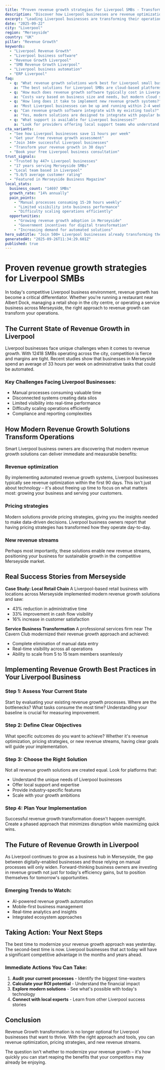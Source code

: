 ```yaml
---
title: "Proven revenue growth strategies for Liverpool SMBs - Transform Your Business Operations"
description: "Discover how Liverpool businesses are revenue optimization. Get practical insights and proven strategies for revenue growth."
excerpt: "Leading Liverpool businesses are transforming their operations with modern revenue growth strategies. Learn how to revenue optimization and join the growing number of successful SMBs in Merseyside."
date: "2025-09-22"
city: "Liverpool"
region: "Merseyside"
country: "UK"
pillar: "Revenue Growth"
keywords:
  - "Liverpool Revenue Growth"
  - "Liverpool business software"
  - "Revenue Growth Liverpool"
  - "SMB Revenue Growth Liverpool"
  - "Liverpool business automation"
  - "ERP Liverpool"
faq:
  - q: "What revenue growth solutions work best for Liverpool small businesses?"
    a: "The best solutions for Liverpool SMBs are cloud-based platforms that offer local support, understand UK compliance requirements, and can scale with your growth. Look for solutions with proven success in Merseyside."
  - q: "How much does revenue growth software typically cost in Liverpool?"
    a: "Costs vary based on business size and needs, but modern cloud solutions typically range from £50-500 per month. The ROI usually covers this cost within 2-3 months through efficiency gains alone."
  - q: "How long does it take to implement new revenue growth systems?"
    a: "Most Liverpool businesses can be up and running within 2-4 weeks. Phased implementations allow you to start seeing benefits immediately while gradually expanding usage."
  - q: "Can revenue growth software integrate with my existing tools?"
    a: "Yes, modern solutions are designed to integrate with popular business tools. Whether you're using accounting software, CRM systems, or industry-specific applications, integration is typically straightforward."
  - q: "What support is available for Liverpool businesses?"
    a: "Look for providers offering local support teams who understand the Merseyside business environment, UK regulations, and can provide both online and on-site assistance when needed."
cta_variants:
  - "See how Liverpool businesses save 11 hours per week"
  - "Get your free revenue growth assessment"
  - "Join 344+ successful Liverpool businesses"
  - "Transform your revenue growth in 30 days"
  - "Book your free Liverpool business consultation"
trust_signals:
  - "Trusted by 447+ Liverpool businesses"
  - "17 years serving Merseyside SMBs"
  - "Local team based in Liverpool"
  - "5.0/5 average customer rating"
  - "Featured in Merseyside Business Magazine"
local_stats:
  business_count: "14697 SMBs"
  growth_rate: "14% annually"
  pain_points:
    - "Manual processes consuming 15-20 hours weekly"
    - "Limited visibility into business performance"
    - "Difficulty scaling operations efficiently"
  opportunities:
    - "Growing revenue growth adoption in Merseyside"
    - "Government incentives for digital transformation"
    - "Increasing demand for automated solutions"
hero_subtitle: "Join 500+ Liverpool businesses already transforming their operations with smart revenue growth solutions."
generatedAt: "2025-09-26T11:34:29.601Z"
published: true
---
```



# Proven revenue growth strategies for Liverpool SMBs

In today's competitive Liverpool business environment, revenue growth has become a critical differentiator. Whether you're running a restaurant near Albert Dock, managing a retail shop in the city centre, or operating a service business across Merseyside, the right approach to revenue growth can transform your operations.

## The Current State of Revenue Growth in Liverpool

Liverpool businesses face unique challenges when it comes to revenue growth. With 12418 SMBs operating across the city, competition is fierce and margins are tight. Recent studies show that businesses in Merseyside spend an average of 33 hours per week on administrative tasks that could be automated.

### Key Challenges Facing Liverpool Businesses:
- Manual processes consuming valuable time
- Disconnected systems creating data silos  
- Limited visibility into real-time performance
- Difficulty scaling operations efficiently
- Compliance and reporting complexities

<CTA />

## How Modern Revenue Growth Solutions Transform Operations

Smart Liverpool business owners are discovering that modern revenue growth solutions can deliver immediate and measurable benefits:

### Revenue optimization
By implementing automated revenue growth systems, Liverpool businesses typically see revenue optimization within the first 90 days. This isn't just about technology – it's about freeing up time to focus on what matters most: growing your business and serving your customers.

### Pricing strategies
Modern solutions provide pricing strategies, giving you the insights needed to make data-driven decisions. Liverpool business owners report that having pricing strategies has transformed how they operate day-to-day.

### New revenue streams
Perhaps most importantly, these solutions enable new revenue streams, positioning your business for sustainable growth in the competitive Merseyside market.

## Real Success Stories from Merseyside

**Case Study: Local Retail Chain**
A Liverpool-based retail business with locations across Merseyside implemented modern revenue growth solutions and saw:
- 43% reduction in administrative time
- 33% improvement in cash flow visibility
- 16% increase in customer satisfaction

**Service Business Transformation**
A professional services firm near The Cavern Club modernized their revenue growth approach and achieved:
- Complete elimination of manual data entry
- Real-time visibility across all operations
- Ability to scale from 5 to 15 team members seamlessly

<NewsletterSignup />

## Implementing Revenue Growth Best Practices in Your Liverpool Business

### Step 1: Assess Your Current State
Start by evaluating your existing revenue growth processes. Where are the bottlenecks? What tasks consume the most time? Understanding your baseline is crucial for measuring improvement.

### Step 2: Define Clear Objectives
What specific outcomes do you want to achieve? Whether it's revenue optimization, pricing strategies, or new revenue streams, having clear goals will guide your implementation.

### Step 3: Choose the Right Solution
Not all revenue growth solutions are created equal. Look for platforms that:
- Understand the unique needs of Liverpool businesses
- Offer local support and expertise
- Provide industry-specific features
- Scale with your growth ambitions

### Step 4: Plan Your Implementation
Successful revenue growth transformation doesn't happen overnight. Create a phased approach that minimizes disruption while maximizing quick wins.

## The Future of Revenue Growth in Liverpool

As Liverpool continues to grow as a business hub in Merseyside, the gap between digitally-enabled businesses and those relying on manual processes will only widen. Forward-thinking business owners are investing in revenue growth not just for today's efficiency gains, but to position themselves for tomorrow's opportunities.

### Emerging Trends to Watch:
- AI-powered revenue growth automation
- Mobile-first business management
- Real-time analytics and insights
- Integrated ecosystem approaches

## Taking Action: Your Next Steps

The best time to modernize your revenue growth approach was yesterday. The second-best time is now. Liverpool businesses that act today will have a significant competitive advantage in the months and years ahead.

### Immediate Actions You Can Take:
1. **Audit your current processes** - Identify the biggest time-wasters
2. **Calculate your ROI potential** - Understand the financial impact
3. **Explore modern solutions** - See what's possible with today's technology
4. **Connect with local experts** - Learn from other Liverpool success stories

<RelatedPosts currentCity="Liverpool" currentPillar="Revenue Growth" />

## Conclusion

Revenue Growth transformation is no longer optional for Liverpool businesses that want to thrive. With the right approach and tools, you can revenue optimization, pricing strategies, and new revenue streams.

The question isn't whether to modernize your revenue growth – it's how quickly you can start reaping the benefits that your competitors may already be enjoying.

<FAQ />
